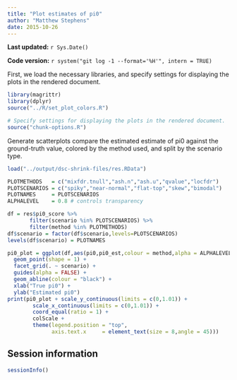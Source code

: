 ```yaml
---
title: "Plot estimates of pi0"
author: "Matthew Stephens"
date: 2015-10-26
---
```


**Last updated:** `r Sys.Date()`

**Code version:** `r system("git log -1 --format='%H'", intern = TRUE)`

First, we load the necessary libraries, and specify settings for
displaying the plots in the rendered document.

```r
library(magrittr)
library(dplyr)
source("../R/set_plot_colors.R")
```

```r
# Specify settings for displaying the plots in the rendered document.
source("chunk-options.R")
```

Generate scatterplots compare the estimated estimate of pi0 against the 
ground-truth value, colored by the method used, and split by the scenario
type.

```r
load("../output/dsc-shrink-files/res.RData")

PLOTMETHODS   = c("mixfdr.tnull","ash.n","ash.u","qvalue","locfdr")
PLOTSCENARIOS = c("spiky","near-normal","flat-top","skew","bimodal")
PLOTNAMES     = PLOTSCENARIOS
ALPHALEVEL    = 0.8 # controls transparency

df = res$pi0_score %>% 
       filter(scenario %in% PLOTSCENARIOS) %>% 
       filter(method %in% PLOTMETHODS)
df$scenario = factor(df$scenario,levels=PLOTSCENARIOS)
levels(df$scenario) = PLOTNAMES

pi0_plot = ggplot(df,aes(pi0,pi0_est,colour = method,alpha = ALPHALEVEL)) +
  geom_point(shape = 1) +
  facet_grid(. ~ scenario) + 
  guides(alpha = FALSE) +
  geom_abline(colour = "black") +
  xlab("True pi0") +
  ylab("Estimated pi0") 
print(pi0_plot + scale_y_continuous(limits = c(0,1.01)) +
        scale_x_continuous(limits = c(0,1.01)) +
        coord_equal(ratio = 1) + 
        colScale + 
        theme(legend.position = "top",
              axis.text.x     = element_text(size = 8,angle = 45)))
```

## Session information

```r
sessionInfo()
```

